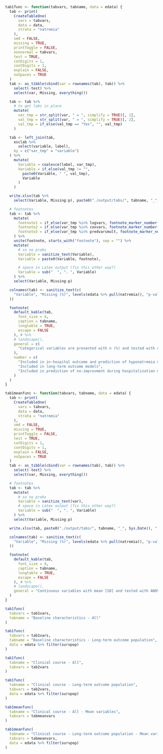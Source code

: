 ```r

tab1func <- function(tabvars, tabname, data = edata) {
  tab <- print(
    CreateTableOne(
      vars = tabvars,
      data = data,
      strata = "natremia"
    ),
    smd = FALSE,
    missing = TRUE,
    printToggle = FALSE,
    nonnormal = tabvars,
    test = TRUE,
    catDigits = 1,
    contDigits = 1,
    explain = FALSE,
    noSpaces = TRUE
  )
  tab <- as_tibble(cbind(var = rownames(tab), tab)) %>%
    select(-test) %>%
    select(var, Missing, everything())

  tab <- tab %>%
    # to get labs in place
    mutate(
      var_tmp = str_split(var, " = ", simplify = TRUE)[, 1],
      val_tmp = str_split(var, " = ", simplify = TRUE)[, 2],
      val_tmp = if_else(val_tmp == "Yes", "", val_tmp)
    )

  tab <- left_join(tab,
    esclab %>%
      select(variable, label),
    by = c("var_tmp" = "variable")
  ) %>%
    mutate(
      Variable = coalesce(label, var_tmp),
      Variable = if_else(val_tmp != "",
        paste0(Variable, " ", val_tmp),
        Variable
      )
    )

  write.xlsx(tab %>%
    select(Variable, Missing:p), paste0("./output/tabs/", tabname, "_", Sys.Date(), ".xlsx"), rowNames = FALSE, overwrite = TRUE)

  # footnotes
  tab <- tab %>%
    mutate(
      footnote1 = if_else(var_tmp %in% logvars, footnote_marker_number(1), ""),
      footnote2 = if_else(var_tmp %in% coxvars, footnote_marker_number(2), ""),
      footnote3 = if_else(var_tmp %in% predvarsmult, footnote_marker_number(3), "")
    ) %>%
    unite(footnote, starts_with("footnote"), sep = "") %>%
    mutate(
      # so no probs
      Variable = sanitize_text(Variable),
      Variable = paste0(Variable, footnote),

      # space in Latex output (fix this other way?)
      Variable = sub("  ", ". ", Variable)
    ) %>%
    select(Variable, Missing:p)

  colnames(tab) <- sanitize_text(c(
    "Variable", "Missing (%)", levels(edata %>% pull(natremia)), "p-value"
  ))

  footnote(
    default_kable(tab,
      font_size = 4,
      caption = tabname,
      longtable = TRUE,
      escape = FALSE
    ), # %>%
    # landscape(),
    general = c(
      "Categorical variables are presented with n (%) and tested with chi-square test and continuous variables with median [q1-q3] and tested with Kruskal-Wallis test."
    ),
    number = c(
      "Included in in-hospital outcome and prediction of hyponatremia models",
      "Included in long-term outcome models",
      "Included in prediction of no-improvment during hospitalization models"
    )
  )
}

tab1meanfunc <- function(tabvars, tabname, data = edata) {
  tab <- print(
    CreateTableOne(
      vars = tabvars,
      data = data,
      strata = "natremia"
    ),
    smd = FALSE,
    missing = TRUE,
    printToggle = FALSE,
    test = TRUE,
    catDigits = 1,
    contDigits = 1,
    explain = FALSE,
    noSpaces = TRUE
  )
  tab <- as_tibble(cbind(var = rownames(tab), tab)) %>%
    select(-test) %>%
    select(var, Missing, everything())

  # footnotes
  tab <- tab %>%
    mutate(
      # so no probs
      Variable = sanitize_text(var),
      # space in Latex output (fix this other way?)
      Variable = sub("  ", ". ", Variable)
    ) %>%
    select(Variable, Missing:p)

  write.xlsx(tab, paste0("./output/tabs/", tabname, "_", Sys.Date(), ".xlsx"), rowNames = FALSE, overwrite = TRUE)

  colnames(tab) <- sanitize_text(c(
    "Variable", "Missing (%)", levels(edata %>% pull(natremia)), "p-value"
  ))

  footnote(
    default_kable(tab,
      font_size = 4,
      caption = tabname,
      longtable = TRUE,
      escape = FALSE
    ), # %>%
    # landscape(),
    general = "Continuous variables with mean [SD] and tested with ANOVA."
  )
}
```


```r
tab1func(
  tabvars = tab1vars,
  tabname = "Baseline characteristics - All"
)
```

\clearpage

```r
tab1func(
  tabvars = tab1vars,
  tabname = "Baseline characteristics - Long-term outcome population",
  data = edata %>% filter(survpop)
)
```

\clearpage

```r
tab1func(
  tabname = "Clinical course - All",
  tabvars = tab2vars
)
```

\clearpage

```r
tab1func(
  tabname = "Clinical course - Long-term outcome population",
  tabvars = tab2vars,
  data = edata %>% filter(survpop)
)
```

\clearpage

```r
tab1meanfunc(
  tabname = "Clinical course - All - Mean variables",
  tabvars = tabmeanvars
)
```

```r
tab1meanfunc(
  tabname = "Clinical course - Long-term outcome population - Mean variables",
  tabvars = tabmeanvars,
  data = edata %>% filter(survpop)
)
```
